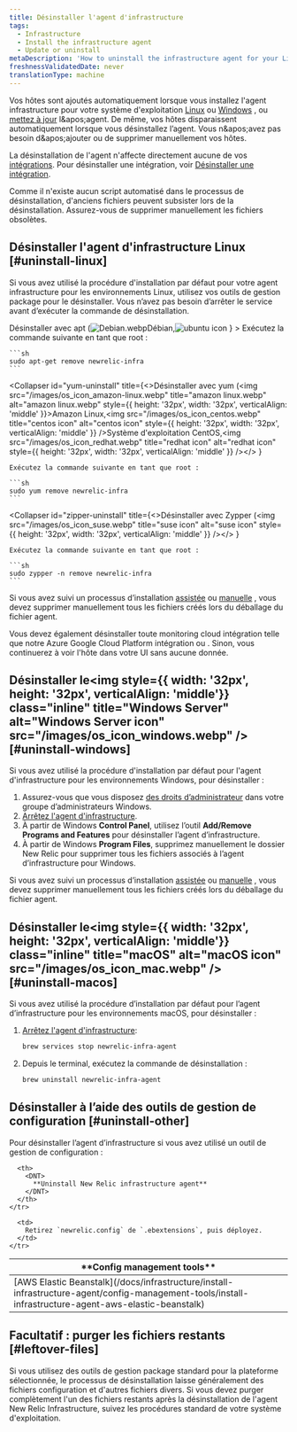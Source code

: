 ```yaml
---
title: Désinstaller l'agent d'infrastructure
tags:
  - Infrastructure
  - Install the infrastructure agent
  - Update or uninstall
metaDescription: 'How to uninstall the infrastructure agent for your Linux or Windows operating system, as well as any infrastructure integrations.'
freshnessValidatedDate: never
translationType: machine
---
```


Vos hôtes sont ajoutés automatiquement lorsque vous installez l&apos;agent infrastructure pour votre système d&apos;exploitation [Linux](/docs/infrastructure/new-relic-infrastructure/installation/install-infrastructure-linux) ou [Windows](/docs/infrastructure/new-relic-infrastructure/installation/install-infrastructure-windows-server) , ou [mettez à jour](/docs/infrastructure/new-relic-infrastructure/installation/update-infrastructure-agent) l&amp;apos;agent. De même, vos hôtes disparaissent automatiquement lorsque vous désinstallez l’agent. Vous n&amp;apos;avez pas besoin d&amp;apos;ajouter ou de supprimer manuellement vos hôtes.

La désinstallation de l&apos;agent n&apos;affecte directement aucune de vos [intégrations](/docs/infrastructure/infrastructure-integrations/getting-started/connect-aws-integrations-infrastructure). Pour désinstaller une intégration, voir [Désinstaller une intégration](/docs/infrastructure/install-configure-infrastructure/update-or-uninstall/uninstall-integrations).

<Callout variant="important">
  Comme il n&apos;existe aucun script automatisé dans le processus de désinstallation, d&apos;anciens fichiers peuvent subsister lors de la désinstallation. Assurez-vous de supprimer manuellement les fichiers obsolètes.
</Callout>

## Désinstaller l&apos;agent d&apos;infrastructure Linux [#uninstall-linux]

Si vous avez utilisé la procédure d&apos;installation par défaut pour votre agent infrastructure pour les environnements Linux, utilisez vos outils de gestion package pour le désinstaller. Vous n’avez pas besoin d’arrêter le service avant d’exécuter la commande de désinstallation.

<CollapserGroup>
  <Collapser
    id="apt-uninstall"
    title={<>Désinstaller avec apt (<img src="/images/os_icon_debian.webp" title="Debian icon" alt="Debian.webp" style={{ height: '32px', width: '32px', verticalAlign: 'middle' }}>Débian,<img src="/images/os_icon_ubuntu.webp" title="ubuntu icon" alt="ubuntu icon" style={{ height: '32px', width: '32px', verticalAlign: 'middle' }} /></img></>
    }
  >
    Exécutez la commande suivante en tant que root :

    ```sh
    sudo apt-get remove newrelic-infra
    ```
  </Collapser>

  <Collapser
    id="yum-uninstall"
    title={<>Désinstaller avec yum (<img src="/images/os_icon_amazon-linux.webp" title="amazon linux.webp" alt="amazon linux.webp" style={{ height: '32px', width: '32px', verticalAlign: 'middle' }}>Amazon Linux,<img src="/images/os_icon_centos.webp" title="centos icon" alt="centos icon" style={{ height: '32px', width: '32px', verticalAlign: 'middle' }} />Système d'exploitation CentOS,<img src="/images/os_icon_redhat.webp" title="redhat icon" alt="redhat icon" style={{ height: '32px', width: '32px', verticalAlign: 'middle' }} /></img></>
    }
  >
    Exécutez la commande suivante en tant que root :

    ```sh
    sudo yum remove newrelic-infra
    ```
  </Collapser>

  <Collapser
    id="zipper-uninstall"
    title={<>Désinstaller avec Zypper (<img src="/images/os_icon_suse.webp" title="suse icon" alt="suse icon" style={{ height: '32px', width: '32px', verticalAlign: 'middle' }} /></>
    }
  >
    Exécutez la commande suivante en tant que root :

    ```sh
    sudo zypper -n remove newrelic-infra
    ```
  </Collapser>
</CollapserGroup>

Si vous avez suivi un processus d’installation [assistée](/docs/infrastructure/install-configure-infrastructure/linux-installation/assisted-install-infrastructure-linux) ou [manuelle](/docs/infrastructure/install-configure-infrastructure/linux-installation/manual-install-infrastructure-linux) , vous devez supprimer manuellement tous les fichiers créés lors du déballage du fichier agent.

<Callout variant="important">
  Vous devez également désinstaller toute monitoring cloud intégration telle que notre Azure Google Cloud Platform intégration ou . Sinon, vous continuerez à voir l&apos;hôte dans votre UI sans aucune donnée.
</Callout>

## Désinstaller le<img style={{ width: '32px', height: '32px', verticalAlign: 'middle'}} class="inline" title="Windows Server" alt="Windows Server icon" src="/images/os_icon_windows.webp" /> [#uninstall-windows]

Si vous avez utilisé la procédure d&apos;installation par défaut pour l&apos;agent d&apos;infrastructure pour les environnements Windows, pour désinstaller :

1. Assurez-vous que vous disposez [des droits d’administrateur](/docs/infrastructure/new-relic-infrastructure/getting-started/compatibility-requirements-new-relic-infrastructure#permissions) dans votre groupe d’administrateurs Windows.
2. [Arrêtez l&apos;agent d&apos;infrastructure](/docs/infrastructure/new-relic-infrastructure/configuration/start-stop-restart-check-infrastructure-agent-status#windows).
3. À partir de Windows <DNT>**Control Panel**</DNT>, utilisez l’outil <DNT>**Add/Remove Programs and Features**</DNT> pour désinstaller l’agent d’infrastructure.
4. À partir de Windows <DNT>**Program Files**</DNT>, supprimez manuellement le dossier New Relic pour supprimer tous les fichiers associés à l’agent d’infrastructure pour Windows.

Si vous avez suivi un processus d’installation [assistée](/docs/infrastructure/install-configure-infrastructure/windows-installation/assisted-install-infrastructure-windows) ou [manuelle](/docs/infrastructure/install-configure-infrastructure/windows-installation/manual-install-infrastructure-windows) , vous devez supprimer manuellement tous les fichiers créés lors du déballage du fichier agent.

## Désinstaller le<img style={{ width: '32px', height: '32px', verticalAlign: 'middle'}} class="inline" title="macOS" alt="macOS icon" src="/images/os_icon_mac.webp" /> [#uninstall-macos]

Si vous avez utilisé la procédure d’installation par défaut pour l’agent d’infrastructure pour les environnements macOS, pour désinstaller :

1. [Arrêtez l&apos;agent d&apos;infrastructure](/docs/infrastructure/new-relic-infrastructure/configuration/start-stop-restart-check-infrastructure-agent-status#macOS):

   ```sh
   brew services stop newrelic-infra-agent
   ```

2. Depuis le terminal, exécutez la commande de désinstallation :

   ```sh
   brew uninstall newrelic-infra-agent
   ```

## Désinstaller à l’aide des outils de gestion de configuration [#uninstall-other]

Pour désinstaller l’agent d’infrastructure si vous avez utilisé un outil de gestion de configuration :

<table>
  <thead>
    <tr>
      <th style={{ width: "250px" }}>
        <DNT>
          **Config management tools**
        </DNT>
      </th>

      <th>
        <DNT>
          **Uninstall New Relic infrastructure agent**
        </DNT>
      </th>
    </tr>
  </thead>

  <tbody>
    <tr>
      <td>
        [AWS Elastic Beanstalk](/docs/infrastructure/install-infrastructure-agent/config-management-tools/install-infrastructure-agent-aws-elastic-beanstalk)
      </td>

      <td>
        Retirez `newrelic.config` de `.ebextensions`, puis déployez.
      </td>
    </tr>
  </tbody>
</table>

## Facultatif : purger les fichiers restants [#leftover-files]

Si vous utilisez des outils de gestion package standard pour la plateforme sélectionnée, le processus de désinstallation laisse généralement des fichiers configuration et d&apos;autres fichiers divers. Si vous devez purger complètement l&apos;un des fichiers restants après la désinstallation de l&apos;agent New Relic Infrastructure, suivez les procédures standard de votre système d&apos;exploitation.